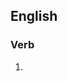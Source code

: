 ==English==

===Verb===
{{head|en|verb form}}

# {{present participle of|en|cut one's losses|nocat=1}}